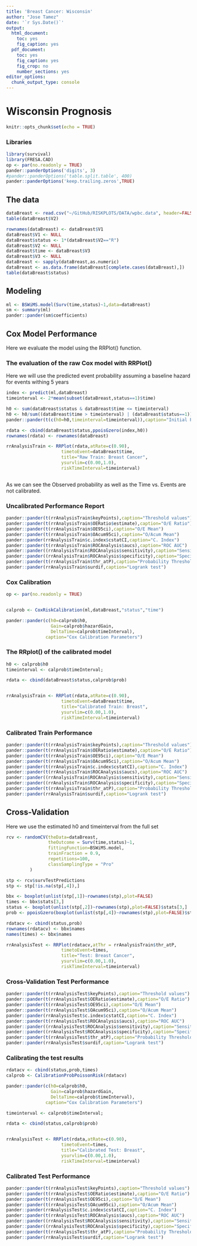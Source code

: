 ```yaml
---
title: 'Breast Cancer: Wisconsin'
author: "Jose Tamez"
date: '`r Sys.Date()`'
output:
  html_document: 
    toc: yes
    fig_caption: yes
  pdf_document: 
    toc: yes
    fig_caption: yes
    fig_crop: no
    number_sections: yes
editor_options:
  chunk_output_type: console
---
```

# Wisconsin Prognosis

```r
knitr::opts_chunk$set(echo = TRUE)
```


### Libraries

```r
library(survival)
library(FRESA.CAD)
op <- par(no.readonly = TRUE)
pander::panderOptions('digits', 3)
#pander::panderOptions('table.split.table', 400)
pander::panderOptions('keep.trailing.zeros',TRUE)

```

## The data

```r


dataBreast <- read.csv("~/GitHub/RISKPLOTS/DATA/wpbc.data", header=FALSE)
table(dataBreast$V2)

rownames(dataBreast) <- dataBreast$V1
dataBreast$V1 <- NULL
dataBreast$status <- 1*(dataBreast$V2=="R")
dataBreast$V2 <- NULL
dataBreast$time <- dataBreast$V3
dataBreast$V3 <- NULL
dataBreast <- sapply(dataBreast,as.numeric)
dataBreast <- as.data.frame(dataBreast[complete.cases(dataBreast),])
table(dataBreast$status)
```

## Modeling
```r
ml <- BSWiMS.model(Surv(time,status)~1,data=dataBreast)
sm <- summary(ml)
pander::pander(sm$coefficients)


```

## Cox Model Performance

Here we evaluate the model using the RRPlot() function.

### The evaluation of the raw Cox model with RRPlot()

Here we will use the predicted event probability assuming a baseline hazard for events withing 5 years

```r

index <- predict(ml,dataBreast)
timeinterval <- 2*mean(subset(dataBreast,status==1)$time)

h0 <- sum(dataBreast$status & dataBreast$time <= timeinterval)
h0 <- h0/sum((dataBreast$time > timeinterval) | (dataBreast$status==1))
pander::pander(t(c(h0=h0,timeinterval=timeinterval)),caption="Initial Parameters")

rdata <- cbind(dataBreast$status,ppoisGzero(index,h0))
rownames(rdata) <- rownames(dataBreast)

rrAnalysisTrain <- RRPlot(rdata,atRate=c(0.90),
                     timetoEvent=dataBreast$time,
                     title="Raw Train: Breast Cancer",
                     ysurvlim=c(0.00,1.0),
                     riskTimeInterval=timeinterval)



```

As we can see the Observed probability as well as the Time vs. Events are not calibrated.

### Uncalibrated Performance Report

```r


pander::pander(t(rrAnalysisTrain$keyPoints),caption="Threshold values")
pander::pander(t(rrAnalysisTrain$OERatio$estimate),caption="O/E Ratio")
pander::pander(t(rrAnalysisTrain$OE95ci),caption="O/E Mean")
pander::pander(t(rrAnalysisTrain$OAcum95ci),caption="O/Acum Mean")
pander::pander(rrAnalysisTrain$c.index$cstatCI,caption="C. Index")
pander::pander(t(rrAnalysisTrain$ROCAnalysis$aucs),caption="ROC AUC")
pander::pander((rrAnalysisTrain$ROCAnalysis$sensitivity),caption="Sensitivity")
pander::pander((rrAnalysisTrain$ROCAnalysis$specificity),caption="Specificity")
pander::pander(t(rrAnalysisTrain$thr_atP),caption="Probability Thresholds")
pander::pander(rrAnalysisTrain$surdif,caption="Logrank test")

```



### Cox Calibration

```r
op <- par(no.readonly = TRUE)


calprob <- CoxRiskCalibration(ml,dataBreast,"status","time")

pander::pander(c(h0=calprob$h0,
                 Gain=calprob$hazardGain,
                 DeltaTime=calprob$timeInterval),
               caption="Cox Calibration Parameters")

```

### The RRplot() of the calibrated model

```r
h0 <- calprob$h0
timeinterval <- calprob$timeInterval;

rdata <- cbind(dataBreast$status,calprob$prob)


rrAnalysisTrain <- RRPlot(rdata,atRate=c(0.90),
                     timetoEvent=dataBreast$time,
                     title="Calibrated Train: Breast",
                     ysurvlim=c(0.00,1.0),
                     riskTimeInterval=timeinterval)

```

### Calibrated Train Performance

```r

pander::pander(t(rrAnalysisTrain$keyPoints),caption="Threshold values")
pander::pander(t(rrAnalysisTrain$OERatio$estimate),caption="O/E Ratio")
pander::pander(t(rrAnalysisTrain$OE95ci),caption="O/E Mean")
pander::pander(t(rrAnalysisTrain$OAcum95ci),caption="O/Acum Mean")
pander::pander(t(rrAnalysisTrain$c.index$cstatCI),caption="C. Index")
pander::pander(t(rrAnalysisTrain$ROCAnalysis$aucs),caption="ROC AUC")
pander::pander((rrAnalysisTrain$ROCAnalysis$sensitivity),caption="Sensitivity")
pander::pander((rrAnalysisTrain$ROCAnalysis$specificity),caption="Specificity")
pander::pander(t(rrAnalysisTrain$thr_atP),caption="Probability Thresholds")
pander::pander(rrAnalysisTrain$surdif,caption="Logrank test")

```

## Cross-Validation 

Here we use the estimated h0 and timeinterval from the full set

```r

rcv <- randomCV(theData=dataBreast,
                theOutcome = Surv(time,status)~1,
                fittingFunction=BSWiMS.model, 
                trainFraction = 0.9,
                repetitions=100,
                classSamplingType = "Pro"
         )

stp <- rcv$survTestPredictions
stp <- stp[!is.na(stp[,4]),]

bbx <- boxplot(unlist(stp[,1])~rownames(stp),plot=FALSE)
times <- bbx$stats[3,]
status <- boxplot(unlist(stp[,2])~rownames(stp),plot=FALSE)$stats[3,]
prob <- ppoisGzero(boxplot(unlist(stp[,4])~rownames(stp),plot=FALSE)$stats[3,],h0)

rdatacv <- cbind(status,prob)
rownames(rdatacv) <- bbx$names
names(times) <- bbx$names

rrAnalysisTest <- RRPlot(rdatacv,atThr = rrAnalysisTrain$thr_atP,
                     timetoEvent=times,
                     title="Test: Breast Cancer",
                     ysurvlim=c(0.00,1.0),
                     riskTimeInterval=timeinterval)

```

### Cross-Validation Test Performance

```r

pander::pander(t(rrAnalysisTest$keyPoints),caption="Threshold values")
pander::pander(t(rrAnalysisTest$OERatio$estimate),caption="O/E Ratio")
pander::pander(t(rrAnalysisTest$OE95ci),caption="O/E Mean")
pander::pander(t(rrAnalysisTest$OAcum95ci),caption="O/Acum Mean")
pander::pander(rrAnalysisTest$c.index$cstatCI,caption="C. Index")
pander::pander(t(rrAnalysisTest$ROCAnalysis$aucs),caption="ROC AUC")
pander::pander((rrAnalysisTest$ROCAnalysis$sensitivity),caption="Sensitivity")
pander::pander((rrAnalysisTest$ROCAnalysis$specificity),caption="Specificity")
pander::pander(t(rrAnalysisTest$thr_atP),caption="Probability Thresholds")
pander::pander(rrAnalysisTest$surdif,caption="Logrank test")

```


### Calibrating the test results

```r
rdatacv <- cbind(status,prob,times)
calprob <- CalibrationProbPoissonRisk(rdatacv)

pander::pander(c(h0=calprob$h0,
                 Gain=calprob$hazardGain,
                 DeltaTime=calprob$timeInterval),
               caption="Cox Calibration Parameters")

timeinterval <- calprob$timeInterval;

rdata <- cbind(status,calprob$prob)


rrAnalysisTest <- RRPlot(rdata,atRate=c(0.90),
                     timetoEvent=times,
                     title="Calibrated Test: Breast",
                     ysurvlim=c(0.00,1.0),
                     riskTimeInterval=timeinterval)

```
### Calibrated Test Performance

```r

pander::pander(t(rrAnalysisTest$keyPoints),caption="Threshold values")
pander::pander(t(rrAnalysisTest$OERatio$estimate),caption="O/E Ratio")
pander::pander(t(rrAnalysisTest$OE95ci),caption="O/E Mean")
pander::pander(t(rrAnalysisTest$OAcum95ci),caption="O/Acum Mean")
pander::pander(rrAnalysisTest$c.index$cstatCI,caption="C. Index")
pander::pander(t(rrAnalysisTest$ROCAnalysis$aucs),caption="ROC AUC")
pander::pander((rrAnalysisTest$ROCAnalysis$sensitivity),caption="Sensitivity")
pander::pander((rrAnalysisTest$ROCAnalysis$specificity),caption="Specificity")
pander::pander(t(rrAnalysisTest$thr_atP),caption="Probability Thresholds")
pander::pander(rrAnalysisTest$surdif,caption="Logrank test")

```


